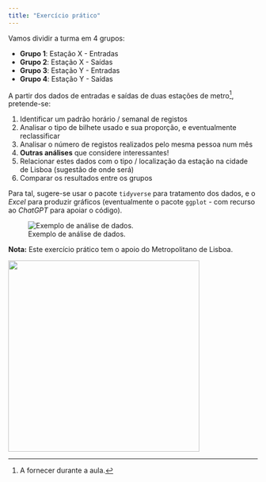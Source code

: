 ```yaml
---
title: "Exercício prático"
---
```


Vamos dividir a turma em 4 grupos:

-   **Grupo 1**: Estação X - Entradas
-   **Grupo 2**: Estação X - Saídas
-   **Grupo 3**: Estação Y - Entradas
-   **Grupo 4**: Estação Y - Saídas

A partir dos dados de entradas e saídas de duas estações de metro[^assignment-1], pretende-se:

[^assignment-1]: A fornecer durante a aula.

1.  Identificar um padrão horário / semanal de registos
2.  Analisar o tipo de bilhete usado e sua proporção, e eventualmente reclassificar
3.  Analisar o número de registos realizados pelo mesma pessoa num mês
4.  **Outras análises** que considere interessantes!
5.  Relacionar estes dados com o tipo / localização da estação na cidade de Lisboa (sugestão de onde será)
6.  Comparar os resultados entre os grupos

Para tal, sugere-se usar o pacote `tidyverse` para tratamento dos dados, e o *Excel* para produzir gráficos (eventualmente o pacote `ggplot` - com recurso ao *ChatGPT* para apoiar o código).

![Exemplo de análise de dados.](images/clipboard-4027713333.png){fig-align="center"}

**Nota:** Este exercício prático tem o apoio do Metropolitano de Lisboa.

![](images/clipboard-2850630433.png){fig-align="center" width="386"}
